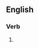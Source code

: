 {{also|élucubrâtes}}

==English==

===Verb===
{{head|en|verb form}}

# {{en-third-person singular of|elucubrate}}